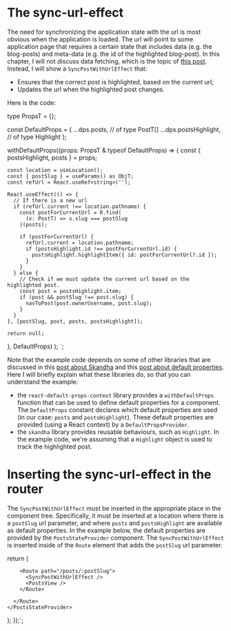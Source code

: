
# The sync-url-effect

The need for synchronizing the application state with the url is most obvious when
the application is loaded. The url will point to some application page that requires
a certain state that includes data (e.g. the blog-posts) and meta-data (e.g. the id of
the highlighted blog-post). In this chapter, I will not discuss data fetching, which is the
topic of [this post](/posts/state-providers/chapter-1). Instead, I will show
a `SyncPostWithUrlEffect` that:

- Ensures that the correct post is highlighted, based on the current url;
- Updates the url when the highlighted post changes.

Here is the code:

type PropsT = {};

const DefaultProps = {
  ...dps.posts,              // of type PostT[]
  ...dps.postsHighlight,     // of type Highlight<PostT>
};

  withDefaultProps((props: PropsT & typeof DefaultProps) => {
    const { postsHighlight, posts } = props;

    const location = useLocation();
    const { postSlug } = useParams() as ObjT;
    const refUrl = React.useRef<string>('');

    React.useEffect(() => {
      // If there is a new url
      if (refUrl.current !== location.pathname) {
        const postForCurrentUrl = R.find(
          (x: PostT) => x.slug === postSlug
        )(posts);

        if (postForCurrentUrl) {
          refUrl.current = location.pathname;
          if (postsHighlight.id !== postForCurrentUrl.id) {
            postsHighlight.highlightItem({ id: postForCurrentUrl?.id });
          }
        }
      } else {
        // Check if we must update the current url based on the highlighted post.
        const post = postsHighlight.item;
        if (post && postSlug !== post.slug) {
          navToPost(post.ownerUsername, post.slug);
        }
      }
    }, [postSlug, post, posts, postsHighlight]);

    return null;
  }, DefaultProps)
);
`;

<CodeSnippet
  title="SyncPostWithUrlEffect.tsx"
  addMb
  code={code1}
/>

Note that the example code depends on some of other libraries that are discussed in
this [post about Skandha](/posts/skandha/chapter-1) and this
[post about default properties](/posts/default-props/chapter-1). Here I will briefly
explain what these libraries do, so that you can understand the example:

- the `react-default-props-context` library provides a `withDefaultProps` function that
  can be used to define default properties for a component. The `DefaultProps` constant
  declares which default properties are used (in our case: `posts` and `postsHighlight`).
  These default properties are provided (using a React context) by a `DefaultPropsProvider`.
- the `skandha` library provides reusable behaviours, such as `Highlight`. In the example
  code, we're assuming that a `Highlight` object is used to track the highlighted post.


# Inserting the sync-url-effect in the router

The `SyncPostWithUrlEffect` must be inserted in the appropriate place in the component tree.
Specifically, it must be inserted at a location where there is a `postSlug` url parameter,
and where `posts` and `postsHighlight` are available as default properties. In the example below,
the default properties are provided by the `PostsStateProvider` component. The `SyncPostWithUrlEffect`
is inserted inside of the `Route` element that adds the `postSlug` url parameter.

  return (
    <PostsStateProvider>
      <Route path="/posts">
        <PostsView />

        <Route path="/posts/:postSlug">
          <SyncPostWithUrlEffect />
          <PostsView />
        </Route>

      </Route>
    </PostsStateProvider>
  );
});`;

<CodeSnippet
  title="UrlRouter.tsx"
  addMb
  code={code2}
/>
